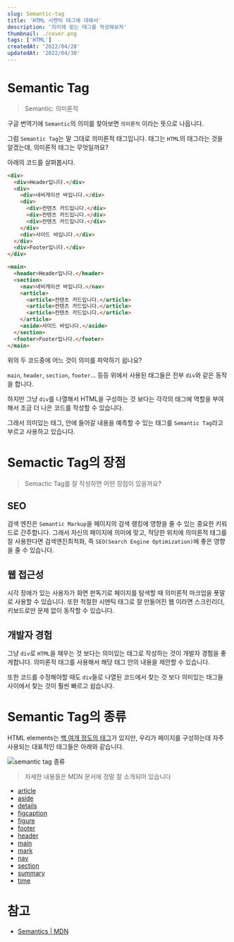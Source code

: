 ```yaml
---
slug: Semantic-tag
title: 'HTML 시멘틱 태그에 대해서'
description: '의미에 맞는 태그를 작성해보자'
thumbnail: ./cover.png
tags: ['HTML']
createdAt: '2022/04/28'
updatedAt: '2022/04/30'
---
```


# Semantic Tag

> Semantic: 의미론적

구글 번역기에 `Semantic`의 의미를 찾아보면 `의미론적` 이라는 뜻으로 나옵니다.

그럼 `Semantic Tag`는 말 그대로 의미론적 태그입니다.
태그는 `HTML`의 태그라는 것을 알겠는데, 의미론적 태그는 무엇일까요?

아래의 코드를 살펴봅시다.

```html
<div>
  <div>Header입니다.</div>
  <div>
    <div>네비게이션 바입니다.</div>
    <div>
      <div>컨텐츠 카드입니다.</div>
      <div>컨텐츠 카드입니다.</div>
      <div>컨텐츠 카드입니다.</div>
    </div>
    <div>사이드 바입니다.</div>
  </div>
  <div>Footer입니다.</div>
</div>
```

```html
<main>
  <header>Header입니다.</header>
  <section>
    <nav>네비게이션 바입니다.</nav>
    <article>
      <article>컨텐츠 카드입니다.</article>
      <article>컨텐츠 카드입니다.</article>
      <article>컨텐츠 카드입니다.</article>
    </article>
    <aside>사이드 바입니다.</aside>
  </section>
  <footer>Footer입니다.</footer>
</main>
```

위의 두 코드중에 어느 것이 의미를 파악하기 쉽나요?

`main`, `header`, `section`, `footer`... 등등 위에서 사용된 태그들은 전부 `div`와 같은 동작을 합니다.

하지만 그냥 `div`를 나열해서 HTML을 구성하는 것 보다는 각각의 태그에 역할을 부여해서 조금 더 나은 코드를 작성할 수 있습니다.

그래서 의미있는 태그, 안에 들어갈 내용을 예측할 수 있는 태그를 `Semantic Tag`라고 부르고 사용하고 있습니다.

# Semactic Tag의 장점

> Semactic Tag를 잘 작성하면 어떤 장점이 있을까요?

## SEO

검색 엔진은 `Semantic Markup`을 페이지의 검색 랭킹에 영향을 줄 수 있는 중요한 키워드로 간주합니다. 그래서 자신의 페이지에 의미에 맞고, 적당한 위치에 의미론적 태그를 잘 사용한다면 검색엔진최적화, 즉 `SEO(Search Engine Optimization)`에 좋은 영향을 줄 수 있습니다.

## 웹 접근성

시각 장애가 있는 사용자가 화면 판독기로 페이지를 탐색할 때 의미론적 마크업을 푯말로 사용할 수 있습니다.
또한 적절한 시멘틱 태그로 잘 만들어진 웹 이라면 스크린리더, 키보드로만 문제 없이 동작할 수 있습니다.

## 개발자 경험

그냥 `div`로 `HTML`을 채우는 것 보다는 의미있는 태그로 작성하는 것이 개발자 경험을 좋게합니다. 의미론적 태그를 사용해서 해당 태그 안의 내용을 제안할 수 있습니다.

또한 코드를 수정해야할 때도 `div`들로 나열된 코드에서 찾는 것 보다 의미있는 태그들 사이에서 찾는 것이 훨씬 빠르고 쉽습니다.

# Semantic Tag의 종류

HTML elements는 [백 여개 정도의 태그](https://developer.mozilla.org/en-US/docs/Web/HTML/Element)가 있지만, 우리가 페이지를 구성하는데 자주 사용되는 대표적인 태그들은 아래와 같습니다.

![semantic tag 종류](./1.png)

> 자세한 내용들은 MDN 문서에 정말 잘 소개되어 있습니다

- [article](https://developer.mozilla.org/ko/docs/Web/HTML/Element/article)
- [aside](https://developer.mozilla.org/ko/docs/Web/HTML/Element/aside)
- [details](https://developer.mozilla.org/ko/docs/Web/HTML/Element/details)
- [figcaption](https://developer.mozilla.org/ko/docs/Web/HTML/Element/figcaption)
- [figure](https://developer.mozilla.org/ko/docs/Web/HTML/Element/figure)
- [footer](https://developer.mozilla.org/ko/docs/Web/HTML/Element/footer)
- [header](https://developer.mozilla.org/ko/docs/Web/HTML/Element/header)
- [main](https://developer.mozilla.org/ko/docs/Web/HTML/Element/main)
- [mark](https://developer.mozilla.org/ko/docs/Web/HTML/Element/mark)
- [nav](https://developer.mozilla.org/ko/docs/Web/HTML/Element/nav)
- [section](https://developer.mozilla.org/ko/docs/Web/HTML/Element/section)
- [summary](https://developer.mozilla.org/ko/docs/Web/HTML/Element/summary)
- [time](https://developer.mozilla.org/ko/docs/Web/HTML/Element/time)

# 참고

- [Semantics | MDN](https://developer.mozilla.org/ko/docs/Glossary/Semantics)

